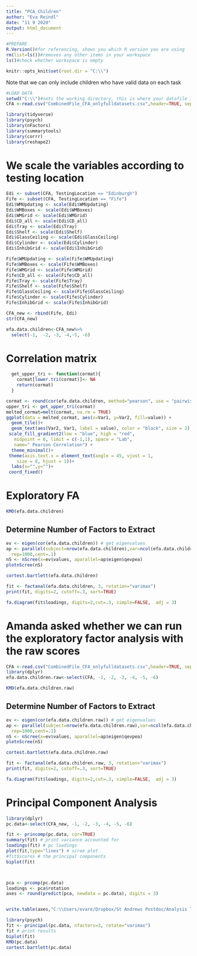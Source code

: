 ```yaml
---
title: "PCA_Children"
author: "Eva Reindl"
date: "11 9 2020"
output: html_document
---
```


```r
#PREPARE
R.Version()#for referencing, shows you which R version you are using
rm(list=ls())#removes any other items in your workspace
ls()#check whether workspace is empty
```

```r
knitr::opts_knit$set(root.dir = "C:\\")
```

Note that we can only include children who have valid data on each task
```r
#LOAD DATA
setwd("C:\\")#sets the working directory, this is where your datafile is
CFA <-read.csv("CombinedFile_CFA_onlyfulldatasets.csv",header=TRUE, sep = ";")

library(tidyverse)
library(psych)
library(nFactors)
library(summarytools)
library(corrr)
library(reshape2)
```


# We scale the variables according to testing location
```r
Edi <- subset(CFA, TestingLocation == "Edinburgh")
Fife <- subset(CFA, TestingLocation == "Fife")
Edi$WMUpdating <- scale(Edi$WMUpdating)
Edi$WMBoxes <- scale(Edi$WMBoxes)
Edi$WMGrid <- scale(Edi$WMGrid)
Edi$CD_all <- scale(Edi$CD_all)
Edi$Tray <- scale(Edi$Tray)
Edi$Shelf <- scale(Edi$Shelf)
Edi$GlassCeiling <- scale(Edi$GlassCeiling)
Edi$Cylinder <- scale(Edi$Cylinder)
Edi$InhibGrid <- scale(Edi$InhibGrid)

Fife$WMUpdating <- scale(Fife$WMUpdating)
Fife$WMBoxes <- scale(Fife$WMBoxes)
Fife$WMGrid <- scale(Fife$WMGrid)
Fife$CD_all <- scale(Fife$CD_all)
Fife$Tray <- scale(Fife$Tray)
Fife$Shelf <- scale(Fife$Shelf)
Fife$GlassCeiling <- scale(Fife$GlassCeiling)
Fife$Cylinder <- scale(Fife$Cylinder)
Fife$InhibGrid <- scale(Fife$InhibGrid)

CFA_new <- rbind(Fife, Edi)
str(CFA_new)

efa.data.children<-CFA_new%>%
  select(-1,  -2, -3, -4,-5, -6)
```  

# Correlation matrix
```r
  get_upper_tri <- function(cormat){
    cormat[lower.tri(cormat)]<- NA
    return(cormat)
  }

cormat <- round(cor(efa.data.children, method="pearson", use = "pairwise.complete.obs"),2)
upper_tri <- get_upper_tri(cormat)
melted_cormat=melt(cormat, na.rm = TRUE)
ggplot(data = melted_cormat, aes(x=Var1, y=Var2, fill=value)) + 
  geom_tile()+
  geom_text(aes(Var2, Var1, label = value), color = "black", size = 2) +
 scale_fill_gradient2(low = "blue", high = "red", 
   midpoint = 0, limit = c(-1,1), space = "Lab", 
   name=" Pearson Correlation") +
  theme_minimal()+ 
 theme(axis.text.x = element_text(angle = 45, vjust = 1, 
    size = 8, hjust = 1))+
  labs(x="",y="")+
 coord_fixed()
```

# Exploratory FA
```r
KMO(efa.data.children)
```

## Determine Number of Factors to Extract
```r
ev <- eigen(cor(efa.data.children)) # get eigenvalues
ap <- parallel(subject=nrow(efa.data.children),var=ncol(efa.data.children),
  rep=1000,cent=.1)
nS <- nScree(x=ev$values, aparallel=ap$eigen$qevpea)
plotnScree(nS) 
```


```r
cortest.bartlett(efa.data.children)
```

```r
fit <- factanal(efa.data.children, 3, rotation="varimax")
print(fit, digits=2, cutoff=.3, sort=TRUE)

fa.diagram(fit$loadings, digits=2,cut=.3, simple=FALSE,  adj = 3)

```

# Amanda asked whether we can run the exploratory factor analysis with the raw scores
```r
CFA <-read.csv("CombinedFile_CFA_onlyfulldatasets.csv",header=TRUE, sep = ";")
library(dplyr)
efa.data.children.raw<-select(CFA, -1, -2, -3, -4, -5, -6)
```

```r
KMO(efa.data.children.raw)
```

## Determine Number of Factors to Extract
```r
ev <- eigen(cor(efa.data.children.raw)) # get eigenvalues
ap <- parallel(subject=nrow(efa.data.children.raw),var=ncol(efa.data.children.raw),
  rep=1000,cent=.1)
nS <- nScree(x=ev$values, aparallel=ap$eigen$qevpea)
plotnScree(nS) 
```


```r
cortest.bartlett(efa.data.children.raw)
```

```r
fit <- factanal(efa.data.children.raw, 3, rotation="varimax")
print(fit, digits=2, cutoff=.3, sort=TRUE)

fa.diagram(fit$loadings, digits=2,cut=.3, simple=FALSE,  adj = 3)

```







# Principal Component Analysis
```r
library(dplyr)
pc.data<-select(CFA_new, -1, -2, -3, -4, -5, -6)

fit <- princomp(pc.data, cor=TRUE)
summary(fit) # print variance accounted for
loadings(fit) # pc loadings
plot(fit,type="lines") # scree plot
#fit$scores # the principal components
biplot(fit) 



pca <- prcomp(pc.data)
loadings <- pca$rotation
axes <- round(predict(pca, newdata = pc.data), digits = 3)


write.table(axes,"C:\\Users/evare/Dropbox/St Andrews Postdoc/Analysis Testbattery/PCA_loadings.txt", row.names = T, sep = "|")
```  



```r
library(psych)
fit <- principal(pc.data, nfactors=3, rotate="varimax")
fit # print results 
biplot(fit) 
KMO(pc.data)
cortest.bartlett(pc.data)
```

